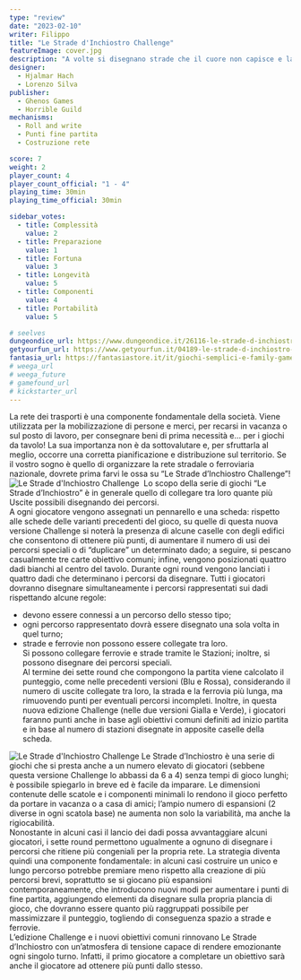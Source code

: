```yaml
---
type: "review"
date: "2023-02-10"
writer: Filippo
title: "Le Strade d'Inchiostro Challenge"
featureImage: cover.jpg
description: "A volte si disegnano strade che il cuore non capisce e la mente non sa spiegare."
designer:
  - Hjalmar Hach
  - Lorenzo Silva
publisher:
  - Ghenos Games
  - Horrible Guild
mechanisms:
  - Roll and write
  - Punti fine partita
  - Costruzione rete

score: 7
weight: 2
player_count: 4
player_count_official: "1 - 4"
playing_time: 30min
playing_time_official: 30min

sidebar_votes:
  - title: Complessità
    value: 2
  - title: Preparazione
    value: 1
  - title: Fortuna
    value: 3
  - title: Longevità
    value: 5
  - title: Componenti
    value: 4
  - title: Portabilità
    value: 5

# seelves
dungeondice_url: https://www.dungeondice.it/26116-le-strade-d-inchiostro-challenge-giallo-splendente.html
getyourfun_url: https://www.getyourfun.it/04189-le-strade-d-inchiostro-challenge-edizione-giallo-splendente-giochi-da-tavolo-di-strategia.html
fantasia_url: https://fantasiastore.it/it/giochi-semplici-e-family-games/13279-le-strade-dinchiostro-challenge-edizione-verde-rigoglioso.html#/dfclassic/query=strade&session_id=ad9a1ce00dd9d69e034d8451db109a8b&query_name=match_and
# weega_url
# weega_future
# gamefound_url
# kickstarter_url
---
```


<Setting>
  La rete dei trasporti è una componente fondamentale della società. Viene
  utilizzata per la mobilizzazione di persone e merci, per recarsi in vacanza o
  sul posto di lavoro, per consegnare beni di prima necessità e… per i giochi da
  tavolo! La sua importanza non è da sottovalutare e, per sfruttarla al meglio,
  occorre una corretta pianificazione e distribuzione sul territorio. Se il
  vostro sogno è quello di organizzare la rete stradale o ferroviaria nazionale,
  dovrete prima farvi le ossa su “Le Strade d’Inchiostro Challenge”!
  <br />
</Setting>

<img src="./game1.jpg" alt="Le Strade d'Inchiostro Challenge" />

<Rules>
  &nbsp;Lo scopo della serie di giochi “Le Strade d’Inchiostro” è in generale
  quello di collegare tra loro quante più Uscite possibili disegnando dei
  percorsi.
  <br />
  A ogni giocatore vengono assegnati un pennarello e una scheda: rispetto alle
  schede delle varianti precedenti del gioco, su quelle di questa nuova versione
  Challenge si noterà la presenza di alcune caselle con degli edifici che
  consentono di ottenere più punti, di aumentare il numero di usi dei percorsi
  speciali o di “duplicare” un determinato dado; a seguire, si pescano
  casualmente tre carte obiettivo comuni; infine, vengono posizionati quattro
  dadi bianchi al centro del tavolo. Durante ogni round vengono lanciati i
  quattro dadi che determinano i percorsi da disegnare. Tutti i giocatori
  dovranno disegnare simultaneamente i percorsi rappresentati sui dadi
  rispettando alcune regole:
  <br />
  <ul>
    <li>devono essere connessi a un percorso dello stesso tipo;</li>
    <li>
      ogni percorso rappresentato dovrà essere disegnato una sola volta in quel
      turno;
    </li>
    <li>
      strade e ferrovie non possono essere collegate tra loro.
      <br />
      Si possono collegare ferrovie e strade tramite le Stazioni; inoltre, si
      possono disegnare dei percorsi speciali.
      <br />
      Al termine dei sette round che compongono la partita viene calcolato il
      punteggio, come nelle precedenti versioni (Blu e Rossa), considerando il
      numero di uscite collegate tra loro, la strada e la ferrovia più lunga, ma
      rimuovendo punti per eventuali percorsi incompleti. Inoltre, in questa
      nuova edizione Challenge (nelle due versioni Gialla e Verde), i giocatori
      faranno punti anche in base agli obiettivi comuni definiti ad inizio
      partita e in base al numero di stazioni disegnate in apposite caselle
      della scheda.
    </li>
  </ul>
</Rules>

<img src="./game2.jpg" alt="Le Strade d'Inchiostro Challenge" />

<Feedback>
  Le Strade d’Inchiostro è una serie di giochi che si presta anche a un numero
  elevato di giocatori (sebbene questa versione Challenge lo abbassi da 6 a 4)
  senza tempi di gioco lunghi; è possibile spiegarlo in breve ed è facile da
  imparare. Le dimensioni contenute delle scatole e i componenti minimali lo
  rendono il gioco perfetto da portare in vacanza o a casa di amici; l’ampio
  numero di espansioni (2 diverse in ogni scatola base) ne aumenta non solo la
  variabilità, ma anche la rigiocabilità.
  <br />
  Nonostante in alcuni casi il lancio dei dadi possa avvantaggiare alcuni
  giocatori, i sette round permettono ugualmente a ognuno di disegnare i
  percorsi che ritiene più congeniali per la propria rete. La strategia diventa
  quindi una componente fondamentale: in alcuni casi costruire un unico e lungo
  percorso potrebbe premiare meno rispetto alla creazione di più percorsi brevi,
  soprattutto se si giocano più espansioni contemporaneamente, che introducono
  nuovi modi per aumentare i punti di fine partita, aggiungendo elementi da
  disegnare sulla propria plancia di gioco, che dovranno essere quanto più
  raggruppati possibile per massimizzare il punteggio, togliendo di conseguenza
  spazio a strade e ferrovie.
  <br />
  L’edizione Challenge e i nuovi obiettivi comuni rinnovano Le Strade
  d’Inchiostro con un’atmosfera di tensione capace di rendere emozionante ogni
  singolo turno. Infatti, il primo giocatore a completare un obiettivo sarà
  anche il giocatore ad ottenere più punti dallo stesso.
</Feedback>
